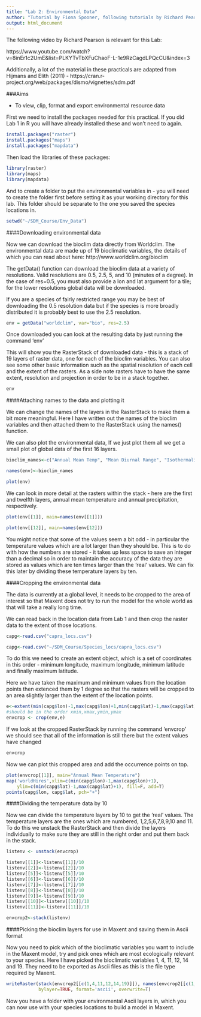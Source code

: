 ```yaml
---
title: "Lab 2: Environmental Data"
author: "Tutorial by Fiona Spooner, following tutorials by Richard Pearson for courses at UCL"
output: html_document
---
```


The following video by Richard Pearson is relevant for this Lab:

https://www.youtube.com/watch?v=8inEr1c2UmE&list=PLKYTvTbXFuChaoF-L-1e9RzCagdLPQcCU&index=3

Additionally, a lot of the material in these practicals are adapted from Hijmans and Elith (2011) - https://cran.r-project.org/web/packages/dismo/vignettes/sdm.pdf

###Aims

* To view, clip, format and export environmental resource data


First we need to install the packages needed for this practical. If you did Lab 1 in R you will have already installed these and won't need to again.    
```r
install.packages("raster")
install.packages("maps")
install.packages("mapdata")
```

Then load the libraries of these packages:

```r
library(raster)
library(maps)
library(mapdata)
```

And to create a folder to put the environmental variables in - you will need to create the folder first before setting it as your working directory for this lab. This folder should be separate to the one you saved the species locations in.

```r
setwd("~/SDM_Course/Env_Data") 

```

####Downloading environmental data

Now we can download the bioclim data directly from Worldclim. The environmental data are made up of 19 bioclimatic variables, the details of which you can read about here: http://www.worldclim.org/bioclim

The getData() function can download the bioclim data at a variety of resolutions.  Valid resolutions are 0.5, 2.5, 5, and 10 (minutes of a degree). In the case of res=0.5, you must also provide a lon and lat argument for a tile; for the lower resolutions global data will be downloaded.

If you are a species of fairly restricted range you may be best of downloading the 0.5 resolution data but if the species is more broadly distributed it is probably best to use the 2.5 resolution.


```r

env = getData("worldclim", var="bio", res=2.5)
```

Once downloaded you can look at the resulting data by just running the command 'env'

This will show you the RasterStack of downloaded data - this is a stack of 19 layers of raster data, one for each of the bioclim variables. You can also see some other basic information such as the spatial resolution of each cell and the extent of the rasters. As a side note rasters have to have the same extent, resolution and projection in order to be in a stack together.

```r
env

```

####Attaching names to the data and plotting it


We can change the names of the layers in the RasterStack to make them a bit more meaningful. Here I have written out the names of the bioclim variables and then attached them to the RasterStack using the names() function.

We can also plot the environmental data, If we just plot them all we get a small plot of global data of the first 16 layers. 


```r

bioclim_names<-c("Annual Mean Temp", "Mean Diurnal Range", "Isothermality", "Temp Seasonaliity", "Max Temp Warmest Month", "Min Temp Coldest Month", "Temp Annual Range", "Mean Temp Wettest Quarter","Mean Temp Driest Quarter", "Mean Temp Warmest Quarter", "Mean Temp Coldest Quarter", "Annual Precip", "Precip Wettest Month", "Precip Driest Month", "Precip Seasonality", "Precip Wettest Quarter", "Precip Driest Quarter", "Precip Warmest Quarter", "Precip Coldest Quarter")

names(env)<-bioclim_names

plot(env)
```

We can look in more detail at the rasters within the stack - here are the first and twelfth layers, annual mean temperature and annual precipitation, respectively.

```r

plot(env[[1]], main=names(env[[1]]))

plot(env[[12]], main=names(env[12]))

```

You might notice that some of the values seem a bit odd - in particular the temperature values which are a lot larger than they should be. This is to do with how the numbers are stored - it takes up less space to save an integer than a decimal so in order to maintain the accuracy of the data they are stored as values which are ten times larger than the 'real' values. We can fix this later by dividing these temperature layers by ten.

####Cropping the environmental data

The data is currently at a global level, it needs to be cropped to the area of interest so that Maxent does not try to run the model for the whole world as that will take a really long time.

We can read back in the location data from Lab 1 and then crop the raster data to the extent of those locations.
```r
capg<-read.csv("capra_locs.csv")
```

```r
capg<-read.csv("~/SDM_Course/Species_locs/capra_locs.csv")
```

To do this we need to create an extent object, which is a set of coordinates in this order - minimum longitude, maximum longitude, minimum latitude and finally maximum latitude.

Here we have taken the maximum and minimum values from the location points then extenced them by 1 degree so that the rasters will be cropped to an area slightly larger than the extent of the location points.


```r

e<-extent(min(capg$lon)-1,max(capg$lon)+1,min(capg$lat)-1,max(capg$lat)+1)    
#should be in the order xmin,xmax,ymin,ymax
envcrop <- crop(env,e)

```

If we look at the cropped RasterStack by running the command 'envcrop' we should see that all of the information is still there but the extent values have changed

```r
envcrop
```


Now we can plot this cropped area and add the occurrence points on top.

```r

plot(envcrop[[1]], main="Annual Mean Temperature")
map('worldHires',xlim=c(min(capg$lon)-1,max(capg$lon)+1), 
    ylim=c(min(capg$lat)-1,max(capg$lat)+1), fill=F, add=T)
points(capg$lon, capg$lat, pch="+")

```

####Dividing the temperature data by 10

Now we can divide the temperature layers by 10 to get the 'real' values. The temperature layers are the ones which are numbered, 1,2,5,6,7,8,9,10 and 11. To do this we unstack the RasterStack and then divide the layers individually to make sure they are still in the right order and put them back in the stack.

```r
listenv <- unstack(envcrop)

listenv[[1]]<-listenv[[1]]/10
listenv[[2]]<-listenv[[2]]/10
listenv[[5]]<-listenv[[5]]/10
listenv[[6]]<-listenv[[6]]/10
listenv[[7]]<-listenv[[7]]/10
listenv[[8]]<-listenv[[8]]/10
listenv[[9]]<-listenv[[9]]/10
listenv[[10]]<-listenv[[10]]/10
listenv[[11]]<-listenv[[11]]/10

envcrop2<-stack(listenv)

```

####Picking the bioclim layers for use in Maxent and saving them in Ascii format

Now you need to pick which of the bioclimatic variables you want to include in the Maxent model, try and pick ones which are most ecologically relevant to your species. Here I have picked the bioclimatic variables 1, 4, 11, 12, 14 and 19. They need to be exported as Ascii files as this is the file type required by Maxent.

```r

writeRaster(stack(envcrop2[[c(1,4,11,12,14,19)]]), names(envcrop2[[c(1,4,11,12,14,19)]]), 
            bylayer=TRUE, format='ascii', overwrite=T)

```

Now you have a folder with your environmental Ascii layers in, which you can now use with your species locations to build a model in Maxent.

